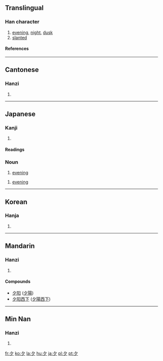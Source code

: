 {{see|タ}}
==Translingual==
{{Han stroke|[[Image:夕-order.gif]]}}
===Han character===
{{Han char|rn=36|rad=夕|as=00|sn=3|four=2720<sub>0</sub>|canj=弓戈 (NI)}}
# [[evening]], [[night]], [[dusk]]
# [[slanted]]
====References====
{{Han ref|kx=0246.010|dkj=05749|dj=0487.040|hdz=20859.010|uh=5915|ud=22805|bh=A469|bd=42089}}
----
==Cantonese==
===Hanzi===
{{yue-hanzi|jyut=|y=jik6}}
# {{defn|Cantonese}}
----
==Japanese==
===Kanji===
{{ja-kanji|grade=1|rs=夕00}}
# {{defn|Japanese}}
====Readings====
{{ja-readings|on=[[せき]] (seki)|kun=[[ゆう]] (yuu), [[ゆうべ]] (yuube)}}

===Noun===
{{ja-noun|k|hira=ゆう|rom=yū}}
# [[evening]]

{{ja-noun|k|hira=ゆうべ|rom=yūbe}}
# [[evening]]

----

==Korean==
===Hanja===
{{ko-hanja|hangeul=[[석]], [[사]]|eumhun=저녁|rv=seok, sa|mr=sŏk, sa}}
# {{defn|Korean}}

----
==Mandarin==
===Hanzi===
{{cmn-hanzi|pin=[[xī]] ([[xi1]])|wg=hsi<sup>1</sup>}}
# {{defn|Mandarin}}

====Compounds====
{{top2}}
*[[夕阳]] ([[夕陽]])
*[[夕阳西下]] ([[夕陽西下]])
{{mid2}}
{{bottom}}
----
==Min Nan==
===Hanzi===
{{nan-hanzi|poj=se̍k (sek<sup>8</sup>), sia̍h (siah<sup>8</sup>)}}
# {{defn|Min Nan}}

[[fr:夕]]
[[ko:夕]]
[[la:夕]]
[[hu:夕]]
[[ja:夕]]
[[pl:夕]]
[[pt:夕]]